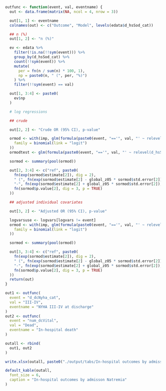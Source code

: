 ```r

outfunc <- function(event, val, eventname) {
  out <- data.frame(matrix(NA, ncol = 4, nrow = 3))

  out[1, 1] <- eventname
  colnames(out) <- c("Outcome", "Model", levels(edata$d_hsSod_cat))

  ## n (%)
  out[1, 2] <- "n (%)"

  ev <- edata %>%
    filter(!is.na(!!sym(event))) %>%
    group_by(d_hsSod_cat) %>%
    count(!!sym(event)) %>%
    mutate(
      per = fn(n / sum(n) * 100, 1),
      np = paste0(n, " (", per, "%)")
    ) %>%
    filter(!!sym(event) == val)

  out[1, 3:4] <- paste0(
    ev$np
  )

  # log regressions

  ## crude

  out[2, 2] <- "Crude OR (95% CI), p-value"

  ormod <- with(imp, glm(formula(paste0(event, "=='", val, "' ~ relevel(d_hsSod_cat, ref = '>=135')")),
    family = binomial(link = "logit")
  ))
  ormodtest <- glm(formula(paste0(event, "=='", val, "' ~ relevel(d_hsSod_cat, ref = '>=135')")), data = edata %>% filter(survpop))

  sormod <- summary(pool(ormod))

  out[2, 3:4] <- c("ref", paste0(
    fn(exp(sormod$estimate[2]), dig = 2),
    " (", fn(exp(sormod$estimate[2] - global_z05 * sormod$std.error[2]), dig = 2),
    "-", fn(exp(sormod$estimate[2] + global_z05 * sormod$std.error[2]), dig = 2), "), ",
    fn(sormod$p.value[2], dig = 3, p = TRUE)
  ))

  ## adjusted individual covariates

  out[3, 2] <- "Adjusted OR (95% CI), p-value"

  logvarsuse <- logvars[logvars != event]
  ormod <- with(imp, glm(formula(paste0(event, "=='", val, "' ~ relevel(d_hsSod_cat, ref = '>=135') + ", paste(logvarsuse, collapse = " + "))),
    family = binomial(link = "logit")
  ))

  sormod <- summary(pool(ormod))

  out[3, 3:4] <- c("ref", paste0(
    fn(exp(sormod$estimate[2]), dig = 2),
    " (", fn(exp(sormod$estimate[2] - global_z05 * sormod$std.error[2]), dig = 2),
    "-", fn(exp(sormod$estimate[2] + global_z05 * sormod$std.error[2]), dig = 2), "), ",
    fn(sormod$p.value[2], dig = 3, p = TRUE)
  ))
  return(out)
}
```

```r
out1 <- outfunc(
  event = "d_dcNyha_cat",
  val = "III-IV",
  eventname = "NYHA III-IV at discharge"
)
out2 <- outfunc(
  event = "num_dcVital",
  val = "Dead",
  eventname = "In-hospital death"
)

outall <- rbind(
  out1, out2
)

write.xlsx(outall, paste0("./output/tabs/In-hospital outcomes by admisson Natremia_", Sys.Date(), ".xlsx"), rowNames = FALSE, overwrite = T)

default_kable(outall,
  font_size = 6,
  caption = "In-hospital outcomes by admisson Natremia"
)
```
